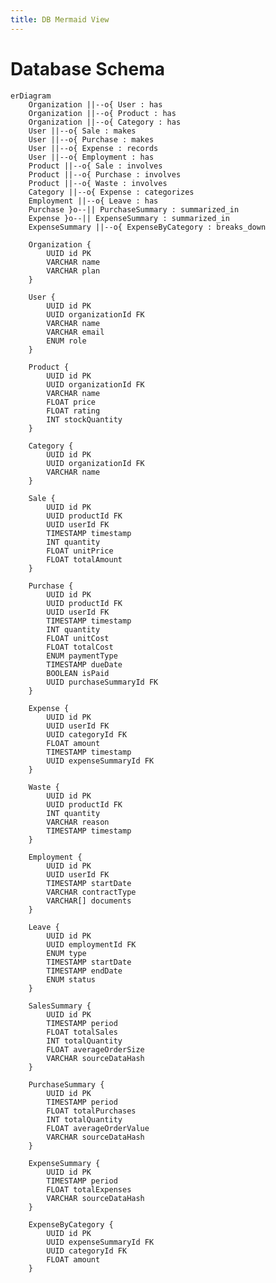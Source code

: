 ```yaml
---
title: DB Mermaid View
---
```



# Database Schema

```mermaid
erDiagram
    Organization ||--o{ User : has
    Organization ||--o{ Product : has
    Organization ||--o{ Category : has
    User ||--o{ Sale : makes
    User ||--o{ Purchase : makes
    User ||--o{ Expense : records
    User ||--o{ Employment : has
    Product ||--o{ Sale : involves
    Product ||--o{ Purchase : involves
    Product ||--o{ Waste : involves
    Category ||--o{ Expense : categorizes
    Employment ||--o{ Leave : has
    Purchase }o--|| PurchaseSummary : summarized_in
    Expense }o--|| ExpenseSummary : summarized_in
    ExpenseSummary ||--o{ ExpenseByCategory : breaks_down

    Organization {
        UUID id PK
        VARCHAR name
        VARCHAR plan
    }

    User {
        UUID id PK
        UUID organizationId FK
        VARCHAR name
        VARCHAR email
        ENUM role
    }

    Product {
        UUID id PK
        UUID organizationId FK
        VARCHAR name
        FLOAT price
        FLOAT rating
        INT stockQuantity
    }

    Category {
        UUID id PK
        UUID organizationId FK
        VARCHAR name
    }

    Sale {
        UUID id PK
        UUID productId FK
        UUID userId FK
        TIMESTAMP timestamp
        INT quantity
        FLOAT unitPrice
        FLOAT totalAmount
    }

    Purchase {
        UUID id PK
        UUID productId FK
        UUID userId FK
        TIMESTAMP timestamp
        INT quantity
        FLOAT unitCost
        FLOAT totalCost
        ENUM paymentType
        TIMESTAMP dueDate
        BOOLEAN isPaid
        UUID purchaseSummaryId FK
    }

    Expense {
        UUID id PK
        UUID userId FK
        UUID categoryId FK
        FLOAT amount
        TIMESTAMP timestamp
        UUID expenseSummaryId FK
    }

    Waste {
        UUID id PK
        UUID productId FK
        INT quantity
        VARCHAR reason
        TIMESTAMP timestamp
    }

    Employment {
        UUID id PK
        UUID userId FK
        TIMESTAMP startDate
        VARCHAR contractType
        VARCHAR[] documents
    }

    Leave {
        UUID id PK
        UUID employmentId FK
        ENUM type
        TIMESTAMP startDate
        TIMESTAMP endDate
        ENUM status
    }

    SalesSummary {
        UUID id PK
        TIMESTAMP period
        FLOAT totalSales
        INT totalQuantity
        FLOAT averageOrderSize
        VARCHAR sourceDataHash
    }

    PurchaseSummary {
        UUID id PK
        TIMESTAMP period
        FLOAT totalPurchases
        INT totalQuantity
        FLOAT averageOrderValue
        VARCHAR sourceDataHash
    }

    ExpenseSummary {
        UUID id PK
        TIMESTAMP period
        FLOAT totalExpenses
        VARCHAR sourceDataHash
    }

    ExpenseByCategory {
        UUID id PK
        UUID expenseSummaryId FK
        UUID categoryId FK
        FLOAT amount
    }
```